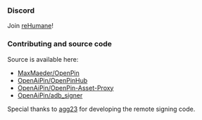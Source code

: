 ### Discord

Join [reHumane](https://discord.gg/JtQzPHFeBc)!

### Contributing and source code

Source is available here:

- [MaxMaeder/OpenPin](https://github.com/MaxMaeder/OpenPin)
- [OpenAiPin/OpenPinHub](https://github.com/openaipin/OpenPinHub)
- [OpenAiPin/OpenPin-Asset-Proxy](https://github.com/openaipin/OpenPin-Asset-Proxy)
- [OpenAiPin/adb_signer](https://github.com/openaipin/adb_signer)

Special thanks to [agg23](https://agg.im) for developing the remote signing code.
